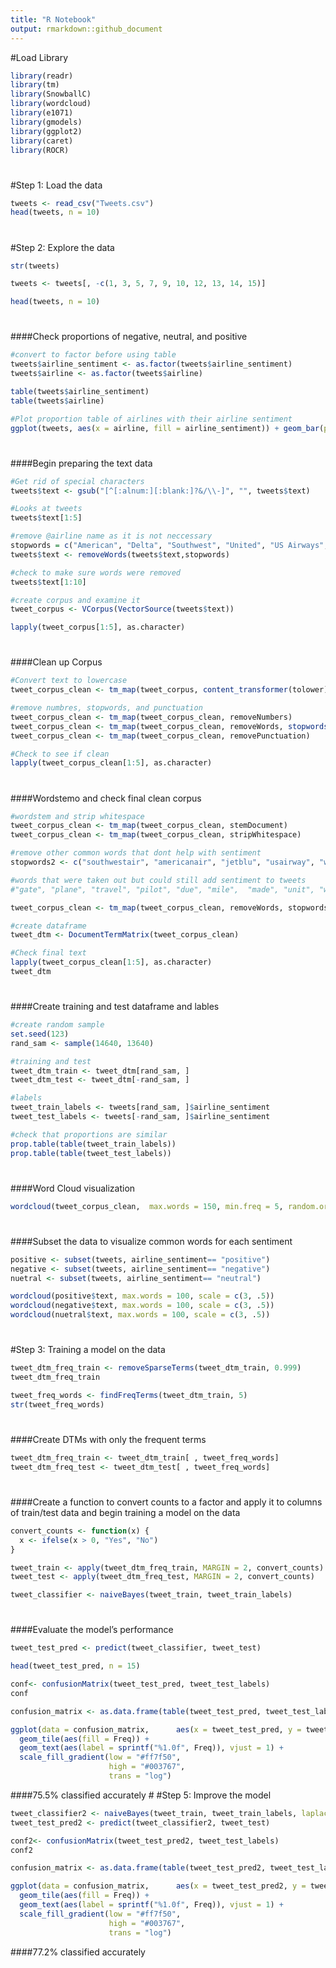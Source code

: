 ```yaml
---
title: "R Notebook"
output: rmarkdown::github_document
---
```


#Load Library
```r
library(readr)
library(tm)
library(SnowballC)
library(wordcloud)
library(e1071)
library(gmodels)
library(ggplot2)
library(caret)
library(ROCR)
```
#
#Step 1: Load the data
```r
tweets <- read_csv("Tweets.csv")
head(tweets, n = 10)
```
#
#Step 2: Explore the data
```r
str(tweets)

tweets <- tweets[, -c(1, 3, 5, 7, 9, 10, 12, 13, 14, 15)]

head(tweets, n = 10)
```
#
####Check proportions of negative, neutral, and positive
```r
#convert to factor before using table
tweets$airline_sentiment <- as.factor(tweets$airline_sentiment)
tweets$airline <- as.factor(tweets$airline)

table(tweets$airline_sentiment)
table(tweets$airline)

#Plot proportion table of airlines with their airline sentiment
ggplot(tweets, aes(x = airline, fill = airline_sentiment)) + geom_bar(position = "fill")
```
#
####Begin preparing the text data
```r
#Get rid of special characters
tweets$text <- gsub("[^[:alnum:][:blank:]?&/\\-]", "", tweets$text)

#Looks at tweets 
tweets$text[1:5]

#remove @airline name as it is not neccessary
stopwords = c("American", "Delta", "Southwest", "United", "US Airways", "VirginAmerica", "SouthwestAirlines", "AmericanAirlines" )
tweets$text <- removeWords(tweets$text,stopwords)

#check to make sure words were removed 
tweets$text[1:10]

#create corpus and examine it 
tweet_corpus <- VCorpus(VectorSource(tweets$text))

lapply(tweet_corpus[1:5], as.character)
```
#
####Clean up Corpus
```r
#Convert text to lowercase 
tweet_corpus_clean <- tm_map(tweet_corpus, content_transformer(tolower))

#remove numbres, stopwords, and punctuation
tweet_corpus_clean <- tm_map(tweet_corpus_clean, removeNumbers)
tweet_corpus_clean <- tm_map(tweet_corpus_clean, removeWords, stopwords('english'))
tweet_corpus_clean <- tm_map(tweet_corpus_clean, removePunctuation)

#Check to see if clean
lapply(tweet_corpus_clean[1:5], as.character)
```
#
####Wordstemo and check final clean corpus 
```r
#wordstem and strip whitespace 
tweet_corpus_clean <- tm_map(tweet_corpus_clean, stemDocument)
tweet_corpus_clean <- tm_map(tweet_corpus_clean, stripWhitespace)

#remove other common words that dont help with sentiment
stopwords2 <- c("southwestair", "americanair", "jetblu", "usairway", "will", "newark", "houston", "airport",  "airlin", "just", "lax", "can", "ive", "flightl", "jfk", "what", "let", "want", "flightr", "your",  "that", "follow", "one", "flt", "fli", "even", "use", "week", "two", "anoth", "see", "make", "got", "said", "tonight",  "tomorrow", "put", "year", "dfw", "today", "get", "yet", "number", "told", "day", "also", "morn", "min", "someon", "flight", "fleek",  "tweet")

#words that were taken out but could still add sentiment to tweets
#"gate", "plane", "travel", "pilot", "due", "mile",  "made", "unit", "website", "night", "agent", "point", "onlin", "email", "amp", "keep", "miss", "system", "guy", "show", "think", "websit", "fleet"

tweet_corpus_clean <- tm_map(tweet_corpus_clean, removeWords, stopwords2)

#create dataframe
tweet_dtm <- DocumentTermMatrix(tweet_corpus_clean)

#Check final text 
lapply(tweet_corpus_clean[1:5], as.character)
tweet_dtm
```
#
####Create training and test dataframe and lables
```r
#create random sample
set.seed(123)
rand_sam <- sample(14640, 13640)

#training and test 
tweet_dtm_train <- tweet_dtm[rand_sam, ]
tweet_dtm_test <- tweet_dtm[-rand_sam, ]

#labels 
tweet_train_labels <- tweets[rand_sam, ]$airline_sentiment
tweet_test_labels <- tweets[-rand_sam, ]$airline_sentiment

#check that proportions are similar
prop.table(table(tweet_train_labels))
prop.table(table(tweet_test_labels))
```
#
####Word Cloud visualization
```r
wordcloud(tweet_corpus_clean,  max.words = 150, min.freq = 5, random.order = F)
```
#
####Subset the data to visualize common words for each sentiment
```r
positive <- subset(tweets, airline_sentiment== "positive")
negative <- subset(tweets, airline_sentiment== "negative")
nuetral <- subset(tweets, airline_sentiment== "neutral")

wordcloud(positive$text, max.words = 100, scale = c(3, .5))
wordcloud(negative$text, max.words = 100, scale = c(3, .5))
wordcloud(nuetral$text, max.words = 100, scale = c(3, .5))

```
#
#
#Step 3: Training a model on the data
```r
tweet_dtm_freq_train <- removeSparseTerms(tweet_dtm_train, 0.999)
tweet_dtm_freq_train

tweet_freq_words <- findFreqTerms(tweet_dtm_train, 5)
str(tweet_freq_words)
```
#
####Create DTMs with only the frequent terms
```r
tweet_dtm_freq_train <- tweet_dtm_train[ , tweet_freq_words]
tweet_dtm_freq_test <- tweet_dtm_test[ , tweet_freq_words]
```
#
####Create a function to convert counts to a factor and apply it to columns of train/test data and begin training a model on the data
```r
convert_counts <- function(x) {
  x <- ifelse(x > 0, "Yes", "No")
}

tweet_train <- apply(tweet_dtm_freq_train, MARGIN = 2, convert_counts)
tweet_test <- apply(tweet_dtm_freq_test, MARGIN = 2, convert_counts)

tweet_classifier <- naiveBayes(tweet_train, tweet_train_labels)
```
#
####Evaluate the model's performance
```r
tweet_test_pred <- predict(tweet_classifier, tweet_test)

head(tweet_test_pred, n = 15)

conf<- confusionMatrix(tweet_test_pred, tweet_test_labels)
conf

confusion_matrix <- as.data.frame(table(tweet_test_pred, tweet_test_labels))

ggplot(data = confusion_matrix,      aes(x = tweet_test_pred, y = tweet_test_labels)) +
  geom_tile(aes(fill = Freq)) +
  geom_text(aes(label = sprintf("%1.0f", Freq)), vjust = 1) +
  scale_fill_gradient(low = "#ff7f50",
                      high = "#003767",
                      trans = "log")
```
####75.5% classified accurately
#
#Step 5: Improve the model
```r
tweet_classifier2 <- naiveBayes(tweet_train, tweet_train_labels, laplace = 1)
tweet_test_pred2 <- predict(tweet_classifier2, tweet_test)

conf2<- confusionMatrix(tweet_test_pred2, tweet_test_labels)
conf2

confusion_matrix <- as.data.frame(table(tweet_test_pred2, tweet_test_labels))

ggplot(data = confusion_matrix,      aes(x = tweet_test_pred2, y = tweet_test_labels)) +
  geom_tile(aes(fill = Freq)) +
  geom_text(aes(label = sprintf("%1.0f", Freq)), vjust = 1) +
  scale_fill_gradient(low = "#ff7f50",
                      high = "#003767",
                      trans = "log")
```
####77.2% classified accurately

